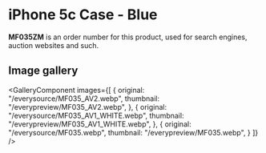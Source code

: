 
# iPhone 5c Case - Blue

<Callout type='info' emoji='👉🏻'>**MF035ZM** is an order number for this product, used for search engines, auction websites and such.</Callout>

## Image gallery

<GalleryComponent
    images={[
      {
        original: "/everysource/MF035_AV2.webp",
        thumbnail: "/everypreview/MF035_AV2.webp",
      },
      {
        original: "/everysource/MF035_AV1_WHITE.webp",
        thumbnail: "/everypreview/MF035_AV1_WHITE.webp",
      },
      {
        original: "/everysource/MF035.webp",
        thumbnail: "/everypreview/MF035.webp",
      }
    ]}
  />
